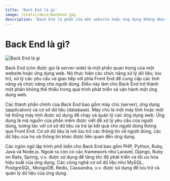 ```yaml
---
title: 'Back End là gì'
image: /static/docs/backend.jpg
description: 'Back End là phần của một website hoặc ứng dụng không được hiển thị cho người dùng mà được thiết kế để xử lý và lưu trữ dữ liệu.'
---
```


# Back End là gì?

![Back End là gì](/static/docs/backend.jpg)

Back End (còn được gọi là server-side) là một phần quan trọng của một website hoặc ứng dụng web. Nó thực hiện các chức năng xử lý dữ liệu, lưu trữ, xử lý các yêu cầu và giao tiếp với phía Front End để cung cấp các tính năng và chức năng cho người dùng. Điều này làm cho Back End trở thành một phần không thể thiếu trong quá trình phát triển và vận hành một ứng dụng web.

Các thành phần chính của Back End bao gồm máy chủ (server), ứng dụng (application) và cơ sở dữ liệu (database). Máy chủ là một máy tính hoặc một hệ thống máy tính được sử dụng để chạy và quản lý các ứng dụng web. Ứng dụng là mã nguồn của phần mềm được viết để xử lý yêu cầu của người dùng, tương tác với cơ sở dữ liệu và trả lại kết quả cho người dùng thông qua Front End. Cơ sở dữ liệu là nơi lưu trữ các thông tin về người dùng, các dữ liệu của họ và thông tin khác được liên quan đến ứng dụng.

Các ngôn ngữ lập trình phổ biến cho Back End bao gồm PHP, Python, Ruby, Java và Node.js. Ngoài ra còn có các framework như Laravel, Django, Ruby on Rails, Spring, v.v. được sử dụng để tăng tốc độ phát triển và tối ưu hóa hiệu suất của ứng dụng. Các công nghệ cơ sở dữ liệu như MySQL, PostgreSQL, MongoDB, Redis, Cassandra, v.v. được sử dụng để lưu trữ và quản lý dữ liệu của ứng dụng.
